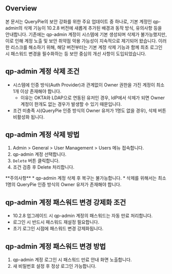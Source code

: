 
## Overview
본 문서는 QueryPie의 보안 강화를 위한 주요 업데이트 중 하나로, 기본 계정인 qp-admin의 삭제 기능이 10.2.8 버전에 새롭게 추가된 배경과 동작 방식, 유의사항 등을 안내합니다. 기존에는 qp-admin 계정이 시스템에 기본 생성되며 삭제가 불가능했지만, 이로 인해 계정 노출 및 보안 취약점 악용 가능성이 지속적으로 제기되어 왔습니다. 이러한 리스크를 해소하기 위해, 해당 버전부터는 기본 계정 삭제 기능과 함께 최초 로그인 시 패스워드 변경을 필수화하는 등 보안 중심의 개선 사항이 도입되었습니다.

## qp-admin 계정 삭제 조건
* 시스템에 인증 방식(Auth Provider)과 관계없이 Owner 권한을 가진 계정이 최소 1개 이상 존재해야 합니다.
    * 이유는 OKTA와 LDAP으로 연동된 유저인 경우, IdP에서 삭제가 되면 Owner 계정이 한개도 없는 경우가 발생할 수 있기 때문입니다.
* 조건 미충족 시(QueryPie 인증 방식의 Owner 유저가 1명도 없을 경우), 삭제 버튼 비활성화 됩니다.

## qp-admin 계정 삭제 방법
1. Admin &gt; General &gt; User Management &gt; Users 메뉴 접속합니다.
2. qp-admin 계정 선택합니다.
3. `Delete` 버튼 클릭합니다.
4. 조건 검증 후 Delete 처리합니다.

<Callout type="important">
**주의사항** 
* qp-admin 계정 삭제 후 복구는 불가능합니다.
* 삭제를 위해서는 최소 1명의 QueryPie 인증 방식의 Owner 유저가 존재해야 합니다.
</Callout>

## qp-admin 계정 패스워드 변경 강제화 조건
* 10.2.8 업그레이드 시 qp-admin 계정의 패스워드는 자동 만료 처리합니다.
* 로그인 시 반드시 패스워드 재설정 필요합니다.
* 초기 로그인 시점에 패스워드 변경 강제화됩니다.

## qp-admin 계정 패스워드 변경 방법
1. qp-admin 계정 로그인 시 패스워드 만료 안내 화면 노출합니다.
2. 새 비밀번호 설정 후 정상 로그인 가능합니다.
